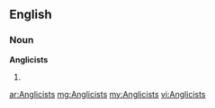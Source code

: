 ==English==

===Noun===
'''Anglicists'''

# {{plural of|Anglicist}}

[[ar:Anglicists]]
[[mg:Anglicists]]
[[my:Anglicists]]
[[vi:Anglicists]]